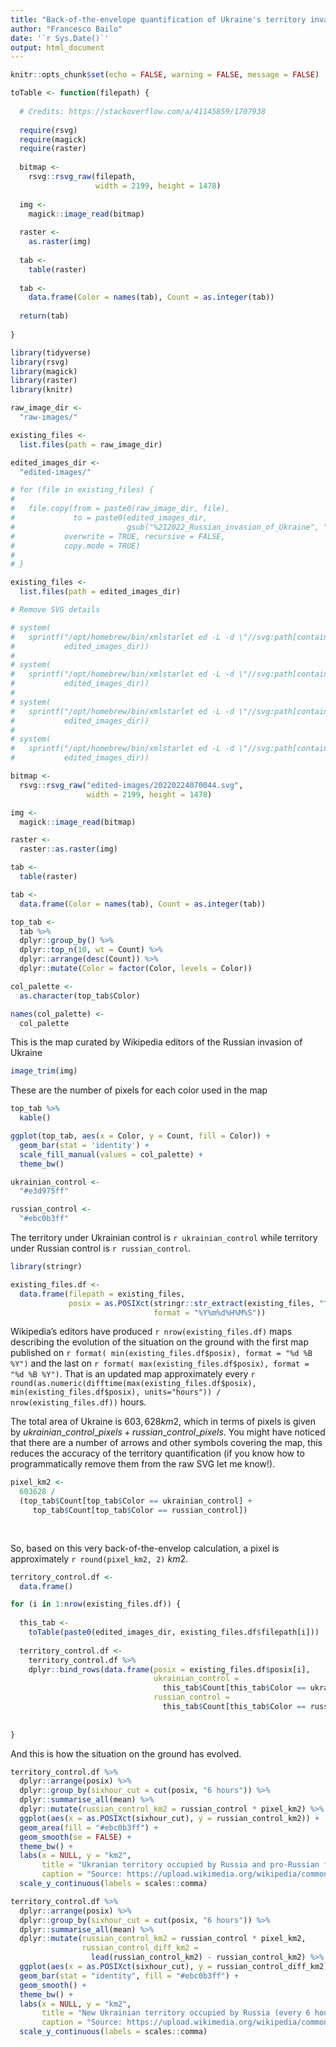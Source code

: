 ```yaml
---
title: "Back-of-the-envelope quantification of Ukraine's territory invaded by Russia"
author: "Francesco Bailo"
date: '`r Sys.Date()`'
output: html_document
---
```


```r
knitr::opts_chunk$set(echo = FALSE, warning = FALSE, message = FALSE)
```

```r

toTable <- function(filepath) {
  
  # Credits: https://stackoverflow.com/a/41145859/1707938
  
  require(rsvg)
  require(magick)
  require(raster)
  
  bitmap <- 
    rsvg::rsvg_raw(filepath, 
                   width = 2199, height = 1478)
  
  img <- 
    magick::image_read(bitmap)
  
  raster <- 
    as.raster(img)
  
  tab <- 
    table(raster)
  
  tab <- 
    data.frame(Color = names(tab), Count = as.integer(tab))
  
  return(tab)
  
}

```

```r

library(tidyverse)
library(rsvg)
library(magick)
library(raster)
library(knitr)

raw_image_dir <- 
  "raw-images/"

existing_files <- 
  list.files(path = raw_image_dir)

edited_images_dir <-
  "edited-images/"

# for (file in existing_files) {
#  
#   file.copy(from = paste0(raw_image_dir, file), 
#             to = paste0(edited_images_dir, 
#                         gsub("%212022_Russian_invasion_of_Ukraine", "", file)), 
#           overwrite = TRUE, recursive = FALSE, 
#           copy.mode = TRUE)
#    
# }

existing_files <- 
  list.files(path = edited_images_dir)

# Remove SVG details

# system(
#   sprintf("/opt/homebrew/bin/xmlstarlet ed -L -d \"//svg:path[contains(@id, 'path18689')]\" %s/*.svg", 
#           edited_images_dir))
# 
# system(
#   sprintf("/opt/homebrew/bin/xmlstarlet ed -L -d \"//svg:path[contains(@id, 'path35')]\" %s/*.svg", 
#           edited_images_dir))
# 
# system(
#   sprintf("/opt/homebrew/bin/xmlstarlet ed -L -d \"//svg:path[contains(@id, 'circle')]\" %s/*.svg", 
#           edited_images_dir))
# 
# system(
#   sprintf("/opt/homebrew/bin/xmlstarlet ed -L -d \"//svg:path[contains(@id, 'g55')]\" %s/*.svg", 
#           edited_images_dir))

bitmap <- 
  rsvg::rsvg_raw("edited-images/20220224070044.svg", 
                 width = 2199, height = 1478)

img <- 
  magick::image_read(bitmap)

raster <- 
  raster::as.raster(img)

tab <- 
  table(raster)

tab <- 
  data.frame(Color = names(tab), Count = as.integer(tab))

top_tab <- 
  tab %>%
  dplyr::group_by() %>%
  dplyr::top_n(10, wt = Count) %>%
  dplyr::arrange(desc(Count)) %>%
  dplyr::mutate(Color = factor(Color, levels = Color))

col_palette <- 
  as.character(top_tab$Color)

names(col_palette) <- 
  col_palette

```

 This is the map curated by Wikipedia editors of the Russian invasion of Ukraine

```r

image_trim(img)

```

 These are the number of pixels for each color used in the map

```r

top_tab %>%
  kable()

```

```r

ggplot(top_tab, aes(x = Color, y = Count, fill = Color)) +
  geom_bar(stat = 'identity') +
  scale_fill_manual(values = col_palette) +
  theme_bw()

```

```r

ukrainian_control <- 
  "#e3d975ff"

russian_control <- 
  "#ebc0b3ff"

```

The territory under Ukrainian control is ``r ukrainian_control`` while territory under Russian control is ``r russian_control``.


```r

library(stringr)

existing_files.df <- 
  data.frame(filepath = existing_files,
             posix = as.POSIXct(stringr::str_extract(existing_files, "^[0-9]{14}"), 
                                format = "%Y%m%d%H%M%S"))

```


Wikipedia's editors have produced `r nrow(existing_files.df)` maps describing the evolution of the situation on the ground with the first map published on `r format( min(existing_files.df$posix), format = "%d %B %Y")` and the last on `r format( max(existing_files.df$posix), format = "%d %B %Y")`. That is an updated map approximately every `r round(as.numeric(difftime(max(existing_files.df$posix), min(existing_files.df$posix), units="hours")) / nrow(existing_files.df))` hours.

The total area of Ukraine is $603,628km{2}$, which in terms of pixels is given by $ukrainian\_control\_pixels + russian\_control\_pixels$. You might have noticed that there are a number of arrows and other symbols covering the map, this reduces the accuracy of the territory quantification (if you know how to programmatically remove them from the raw SVG let me know!).

```r

pixel_km2 <- 
  603628 / 
  (top_tab$Count[top_tab$Color == ukrainian_control] + 
     top_tab$Count[top_tab$Color == russian_control])
    
  

```

So, based on this very back-of-the-envelop calculation, a pixel is approximately `r round(pixel_km2, 2)` $km{2}$.

```r

territory_control.df <-
  data.frame()

for (i in 1:nrow(existing_files.df)) {
  
  this_tab <- 
    toTable(paste0(edited_images_dir, existing_files.df$filepath[i]))
  
  territory_control.df <-
    territory_control.df %>%
    dplyr::bind_rows(data.frame(posix = existing_files.df$posix[i],
                                ukrainian_control = 
                                  this_tab$Count[this_tab$Color == ukrainian_control],
                                russian_control = 
                                  this_tab$Count[this_tab$Color == russian_control]))
  
  
}


```

And this is how the situation on the ground has evolved. 

```r

territory_control.df %>%
  dplyr::arrange(posix) %>%
  dplyr::group_by(sixhour_cut = cut(posix, "6 hours")) %>%
  dplyr::summarise_all(mean) %>%
  dplyr::mutate(russian_control_km2 = russian_control * pixel_km2) %>%
  ggplot(aes(x = as.POSIXct(sixhour_cut), y = russian_control_km2)) +
  geom_area(fill = "#ebc0b3ff") + 
  geom_smooth(se = FALSE) +
  theme_bw() +
  labs(x = NULL, y = "km2", 
       title = "Ukranian territory occupied by Russia and pro-Russian forces", 
       caption = "Source: https://upload.wikimedia.org/wikipedia/commons/4/4f/2022_Russian_invasion_of_Ukraine.svg") +
  scale_y_continuous(labels = scales::comma)

territory_control.df %>%
  dplyr::arrange(posix) %>%
  dplyr::group_by(sixhour_cut = cut(posix, "6 hours")) %>%
  dplyr::summarise_all(mean) %>%
  dplyr::mutate(russian_control_km2 = russian_control * pixel_km2,
                russian_control_diff_km2 = 
                  lead(russian_control_km2) - russian_control_km2) %>%
  ggplot(aes(x = as.POSIXct(sixhour_cut), y = russian_control_diff_km2)) +
  geom_bar(stat = "identity", fill = "#ebc0b3ff") + 
  geom_smooth() +
  theme_bw() +
  labs(x = NULL, y = "km2",
       title = "New Ukrainian territory occupied by Russia (every 6 hours)",
       caption = "Source: https://upload.wikimedia.org/wikipedia/commons/4/4f/2022_Russian_invasion_of_Ukraine.svg") +
  scale_y_continuous(labels = scales::comma)

```


